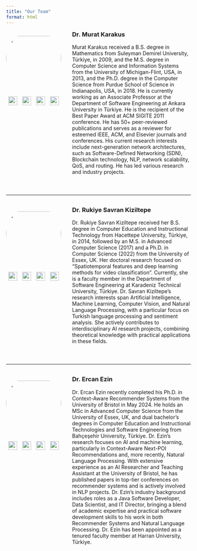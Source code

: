 ```yaml
---
title: "Our Team"
format: html
---
```


```{=html}
<style>
.team-member {
  display: flex;
  margin-bottom: 40px;
  align-items: flex-start;
}
.profile-section {
  width: 150px;
  margin-right: 30px;
  flex-shrink: 0;
  display: flex;
  flex-direction: column;
  align-items: center;
}
.profile-image {
  width: 150px;
  height: 150px;
  margin-bottom: 15px;
  overflow: hidden;
  border-radius: 50%;
}
.profile-image img {
  width: 100%;
  height: 100%;
  object-fit: cover;
}
.member-info {
  flex-grow: 1;
}
.social-icons {
  display: flex;
  justify-content: center;
  width: 100%;
}
.social-icon {
  width: 24px;
  height: 24px;
  margin: 0 5px;
}
h3 {
  margin-top: 0;
}
hr {
  margin: 30px 0;
}
</style>
```

:::: {.team-member}
::: {.profile-section}
::: {.profile-image}
![](/img/murat.png)
:::
::: {.social-icons}
[![](/img/email.png){.social-icon}](mailto:mrtkarakus@ankara.edu.tr)
[![](/img/google_scholar.png){.social-icon}](https://scholar.google.com/citations?user=fGkZEUsAAAAJ&hl=en)
[![](/img/linkedin.png){.social-icon}](https://www.linkedin.com/in/drmuratkarakus/)
[![](/img/uni.png){.social-icon}](https://avesis.ankara.edu.tr/mrtkarakus)
:::
:::
::: {.member-info}
### Dr. Murat Karakus

Murat Karakus received a B.S. degree in Mathematics from Suleyman Demirel University, Türkiye, in 2009, and the M.S. degree in Computer Science and Information Systems from the University of Michigan-Flint, USA, in 2013, and the Ph.D. degree in the Computer Science from Purdue School of Science in Indianapolis, USA, in 2018. He is currently working as an Associate Professor at the Department of Software Engineering at Ankara University in Türkiye. He is the recipient of the Best Paper Award at ACM SIGITE 2011 conference. He has 50+ peer-reviewed publications and serves as a reviewer for esteemed IEEE, ACM, and Elsevier journals and conferences. His current research interests include next-generation network architectures, such as Software-Defined Networking (SDN), Blockchain technology, NLP, network scalability, QoS, and routing. He has led various research and industry projects.
:::
::::

<hr>

:::: {.team-member}
::: {.profile-section}
::: {.profile-image}
![](/img/rukiye.png)
:::
::: {.social-icons}
[![](/img/email.png){.social-icon}](mailto:rukiye.savrankiziltepe@ktu.edu.tr)
[![](/img/google_scholar.png){.social-icon}](https://scholar.google.com/citations?user=IdicMRsAAAAJ&hl=en)
[![](/img/linkedin.png){.social-icon}](https://scholar.google.com.tr/citations?user=IdicMRsAAAAJ)
[![](/img/uni.png){.social-icon}](https://avesis.ktu.edu.tr/rukiye.savrankiziltepe)
:::
:::
::: {.member-info}
### Dr. Rukiye Savran Kiziltepe

Dr. Rukiye Savran Kiziltepe received her B.S. degree in Computer Education and Instructional Technology from Hacettepe University, Türkiye, in 2014, followed by an M.S. in Advanced Computer Science (2017) and a Ph.D. in Computer Science (2022) from the University of Essex, UK. Her doctoral research focused on "Spatiotemporal features and deep learning methods for video classification". Currently, she is a faculty member in the Department of Software Engineering at Karadeniz Technical University, Türkiye. Dr. Savran Kiziltepe's research interests span Artificial Intelligence, Machine Learning, Computer Vision, and Natural Language Processing, with a particular focus on Turkish language processing and sentiment analysis. She actively contributes to interdisciplinary AI research projects, combining theoretical knowledge with practical applications in these fields.

:::
::::

<hr>

:::: {.team-member}
::: {.profile-section}
::: {.profile-image}
![](/img/ercan.png)
:::
::: {.social-icons}
[![](/img/email.png){.social-icon}](mailto:dr.ercan.ezin@gmail.com)
[![](/img/google_scholar.png){.social-icon}](https://scholar.google.com/citations?user=jhIZYCwAAAAJ&hl=en)
[![](/img/linkedin.png){.social-icon}](https://www.linkedin.com/in/ercanezin)
[![](/img/web.png){.social-icon}](https://www.ercanezin.com)
:::
:::
::: {.member-info}
### Dr. Ercan Ezin

Dr. Ercan Ezin recently completed his Ph.D. in Context-Aware Recommender Systems from the University of Bristol in May 2024. He holds an MSc in Advanced Computer Science from the University of Essex, UK, and dual bachelor's degrees in Computer Education and Instructional Technologies and Software Engineering from Bahçeşehir University, Türkiye. Dr. Ezin's research focuses on AI and machine learning, particularly in Context-Aware Next-POI Recommendations and, more recently, Natural Language Processing. With extensive experience as an AI Researcher and Teaching Assistant at the University of Bristol, he has published papers in top-tier conferences on recommender systems and is actively involved in NLP projects. Dr. Ezin's industry background includes roles as a Java Software Developer, Data Scientist, and IT Director, bringing a blend of academic expertise and practical software development skills to his work in both Recommender Systems and Natural Language Processing. Dr. Ezin has been appointed as a tenured faculty member at Harran University, Türkiye.
:::
::::
